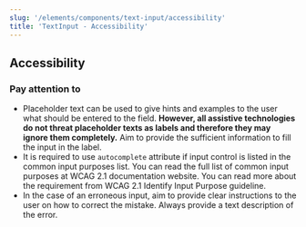 ```yaml
---
slug: '/elements/components/text-input/accessibility'
title: 'TextInput - Accessibility'
---
```



## Accessibility

### Pay attention to
- Placeholder text can be used to give hints and examples to the user what should be entered to the field. **However, all assistive technologies do not threat placeholder texts as labels and therefore they may ignore them completely.** Aim to provide the sufficient information to fill the input in the label.
- It is required to use `autocomplete` attribute if input control is listed in the common input purposes list. You can read the full list of common input purposes at <Link size="M" href="https://www.w3.org/TR/WCAG21/#input-purposes" external>WCAG 2.1 documentation website</Link>. You can read more about the requirement from <Link size="M" href="https://www.w3.org/WAI/WCAG21/Understanding/identify-input-purpose" external>WCAG 2.1 Identify Input Purpose guideline</Link>.
- In the case of an erroneous input, aim to provide clear instructions to the user on how to correct the mistake. Always provide a text description of the error.

